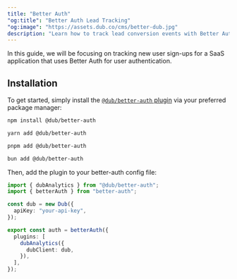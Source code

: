 ```yaml
---
title: "Better Auth"
"og:title": "Better Auth Lead Tracking"
"og:image": "https://assets.dub.co/cms/better-dub.jpg"
description: "Learn how to track lead conversion events with Better Auth and Dub"
---
```



<LeadsIntro />

In this guide, we will be focusing on tracking new user sign-ups for a SaaS application that uses Better Auth for user authentication.

<LeadsPrerequisites />

## Installation

<Steps>

<Step title="Install the @dub/better-auth plugin">

To get started, simply install the [`@dub/better-auth` plugin](https://www.npmjs.com/package/@dub/better-auth) via your preferred package manager:

<CodeGroup>

```bash npm
npm install @dub/better-auth
```

```bash yarn
yarn add @dub/better-auth
```

```bash pnpm
pnpm add @dub/better-auth
```

```bash bun
bun add @dub/better-auth
```

</CodeGroup>

</Step>

<Step title="Configure the plugin">

Then, add the plugin to your better-auth config file:

```ts auth.ts
import { dubAnalytics } from "@dub/better-auth";
import { betterAuth } from "better-auth";

const dub = new Dub({
  apiKey: "your-api-key",
});

export const auth = betterAuth({
  plugins: [
    dubAnalytics({
      dubClient: dub,
    }),
  ],
});
```

</Step>

</Steps>

<LeadsOutro />
